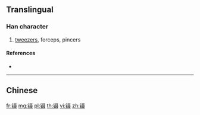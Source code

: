 {{character info/new}}
{{also|鑷}}
==Translingual==

===Han character===
{{Han char|rn=167|rad=钅|as=10|sn=15|four=|canj=CSJE,OPSJE,XCSJE}}

# [[tweezers]], forceps, pincers

====References====
* {{Han ref|kx=1328.061|hdz=64240.020|uh=954A|ud=38218}}

----

==Chinese==
{{zh-see|鑷}}

[[fr:镊]]
[[mg:镊]]
[[pl:镊]]
[[th:镊]]
[[vi:镊]]
[[zh:镊]]